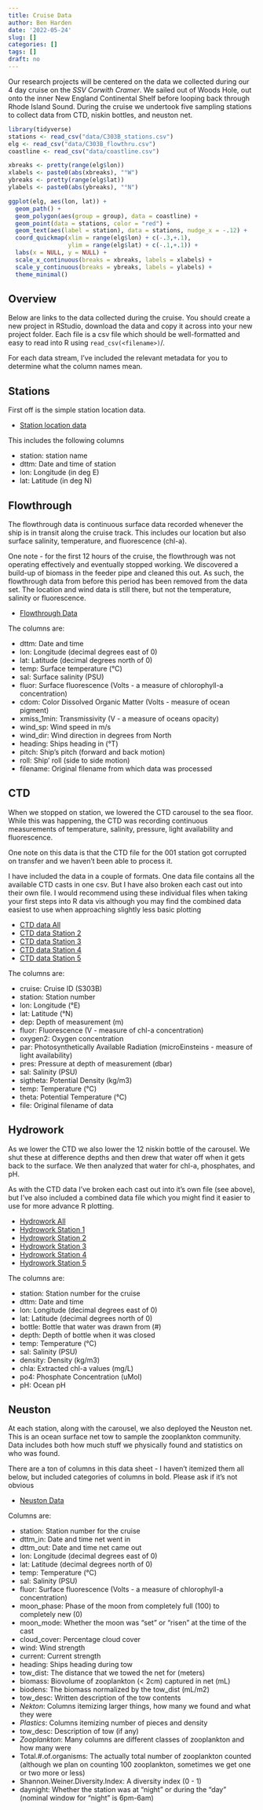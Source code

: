 ```yaml
---
title: Cruise Data
author: Ben Harden
date: '2022-05-24'
slug: []
categories: []
tags: []
draft: no
---
```


Our research projects will be centered on the data we collected during our 4 day cruise on the *SSV Corwith Cramer*. We sailed out of Woods Hole, out onto the inner New England Continental Shelf before looping back through Rhode Island Sound. During the cruise we undertook five sampling stations to collect data from CTD, niskin bottles, and neuston net.

```r
library(tidyverse)
stations <- read_csv("data/C303B_stations.csv")
elg <- read_csv("data/C303B_flowthru.csv")
coastline <- read_csv("data/coastline.csv")

xbreaks <- pretty(range(elg$lon))
xlabels <- paste0(abs(xbreaks), "°W")
ybreaks <- pretty(range(elg$lat))
ylabels <- paste0(abs(ybreaks), "°N")

ggplot(elg, aes(lon, lat)) +
  geom_path() +
  geom_polygon(aes(group = group), data = coastline) +
  geom_point(data = stations, color = "red") +
  geom_text(aes(label = station), data = stations, nudge_x = -.12) +
  coord_quickmap(xlim = range(elg$lon) + c(-.3,+.1),
                 ylim = range(elg$lat) + c(-.1,+.1)) +
  labs(x = NULL, y = NULL) +
  scale_x_continuous(breaks = xbreaks, labels = xlabels) +
  scale_y_continuous(breaks = ybreaks, labels = ylabels) +
  theme_minimal()
```


## Overview

Below are links to the data collected during the cruise. You should create a new project in RStudio, download the data and copy it across into your new project folder. Each file is a csv file which should be well-formatted and easy to read into R using `read_csv(<filename>)`/.

For each data stream, I've included the relevant metadata for you to determine what the column names mean.

## Stations

First off is the simple station location data. 

* [Station location data](data/C303B_stations.csv)

This includes the following columns

* station: station name
* dttm: Date and time of station
* lon: Longitude (in deg E)
* lat: Latitude (in deg N)

## Flowthrough

The flowthrough data is continuous surface data recorded whenever the ship is in transit along the cruise track. This includes our location but also surface salinity, temperature, and fluorescence (chl-a).

One note - for the first 12 hours of the cruise, the flowthrough was not operating effectively and eventually stopped working. We discovered a build-up of biomass in the feeder pipe and cleaned this out. As such, the flowthrough data from before this period has been removed from the data set. The location and wind data is still there, but not the temperature, salinity or fluorescence.

* [Flowthrough Data](data/C303B_flowthru.csv)

The columns are:

* dttm: Date and time
* lon: Longitude (decimal degrees east of 0)
* lat: Latitude (decimal degrees north of 0)
* temp: Surface temperature (°C)
* sal: Surface salinity (PSU)
* fluor: Surface fluorescence (Volts - a measure of chlorophyll-a concentration)
* cdom: Color Dissolved Organic Matter (Volts - measure of ocean pigment)
* xmiss_1min: Transmissivity (V - a measure of oceans opacity)
* wind_sp: Wind speed in m/s
* wind_dir: Wind direction in degrees from North
* heading: Ships heading in (°T)
* pitch: Ship's pitch (forward and back motion)
* roll: Ship' roll (side to side motion)
* filename: Original filename from which data was processed


## CTD

When we stopped on station, we lowered the CTD carousel to the sea floor. While this was happening, the CTD was recording continuous measurements of temperature, salinity, pressure, light availability and fluorescence.

One note on this data is that the CTD file for the 001 station got corrupted on transfer and we haven't been able to process it.

I have included the data in a couple of formats. One data file contains all the available CTD casts in one csv. But I have also broken each cast out into their own file. I would recommend using these individual files when taking your first steps into R data vis although you may find the combined data easiest to use when approaching slightly less basic plotting

* [CTD data All](data/C303B_ctd_all.csv)
* [CTD data Station 2](data/C303B_ctd_C303B-002.csv)
* [CTD data Station 3](data/C303B_ctd_C303B-003.csv)
* [CTD data Station 4](data/C303B_ctd_C303B-004.csv)
* [CTD data Station 5](data/C303B_ctd_C303B-005.csv)


The columns are:

* cruise: Cruise ID (S303B)
* station: Station number
* lon: Longitude (°E)
* lat: Latitude (°N)
* dep: Depth of measurement (m)
* fluor: Fluorescence (V - measure of chl-a concentration)
* oxygen2: Oxygen concentration
* par: Photosynthetically Available Radiation (microEinsteins - measure of light availability)
* pres: Pressure at depth of measurement (dbar)
* sal: Salinity (PSU)
* sigtheta: Potential Density (kg/m3)
* temp: Temperature (°C)
* theta: Potential Temperature (°C)
* file: Original filename of data

## Hydrowork

As we lower the CTD we also lower the 12 niskin bottle of the carousel. We shut these at difference depths and then drew that water off when it gets back to the surface. We then analyzed that water for chl-a, phosphates, and pH. 

As with the CTD data I've broken each cast out into it's own file (see above), but I've also included a combined data file which you might find it easier to use for more advance R plotting.

* [Hydrowork All](data/C303B_hydro_all.csv)
* [Hydrowork Station 1](data/C303B_hydro_C303B-001.csv)
* [Hydrowork Station 2](data/C303B_hydro_C303B-002.csv)
* [Hydrowork Station 3](data/C303B_hydro_C303B-003.csv)
* [Hydrowork Station 4](data/C303B_hydro_C303B-004.csv)
* [Hydrowork Station 5](data/C303B_hydro_C303B-005.csv)


The columns are:

* station: Station number for the cruise
* dttm: Date and time
* lon: Longitude (decimal degrees east of 0)
* lat: Latitude (decimal degrees north of 0)
* bottle: Bottle that water was drawn from (#)
* depth: Depth of bottle when it was closed
* temp: Temperature (°C)
* sal: Salinity (PSU)
* density: Density (kg/m3)
* chla: Extracted chl-a values (mg/L)
* po4: Phosphate Concentration (uMol)
* pH: Ocean pH


## Neuston

At each station, along with the carousel, we also deployed the Neuston net. This is an ocean surface net tow to sample the zooplankton community. Data includes both how much stuff we physically found and statistics on who was found.

There are a ton of columns in this data sheet - I haven't itemized them all below, but included categories of columns in bold. Please ask if it's not obvious

* [Neuston Data](data/C303B_neuston.csv)

Columns are:

* station: Station number for the cruise
* dttm_in: Date and time net went in
* dttm_out: Date and time net came out
* lon: Longitude (decimal degrees east of 0)
* lat: Latitude (decimal degrees north of 0)
* temp: Temperature (°C)
* sal: Salinity (PSU)
* fluor: Surface fluorescence (Volts - a measure of chlorophyll-a concentration)
* moon_phase: Phase of the moon from completely full (100) to completely new (0)
* moon_mode: Whether the moon was “set” or “risen” at the time of the cast
* cloud_cover: Percentage cloud cover
* wind: Wind strength
* current: Current strength
* heading: Ships heading during tow
* tow_dist: The distance that we towed the net for (meters)
* biomass: Biovolume of zooplankton (< 2cm) captured in net (mL)
* biodens: The biomass normalized by the tow_dist (mL/m2)
* tow_desc: Written description of the tow contents
* *Nekton*: Columns itemizing larger things, how many we found and what they were
* *Plastics*: Columns itemizing number of pieces and density
* tow_desc: Description of tow (if any)
* *Zooplankton*: Many columns are different classes of zooplankton and how many were
* Total.#.of.organisms: The actually total number of zooplankton counted (although we plan on counting 100 zooplankton, sometimes we get one or two more or less)
* Shannon.Weiner.Diversity.Index: A diversity index (0 - 1)
* daynight: Whether the station was at “night” or during the “day” (nominal window for "night" is 6pm-6am)
